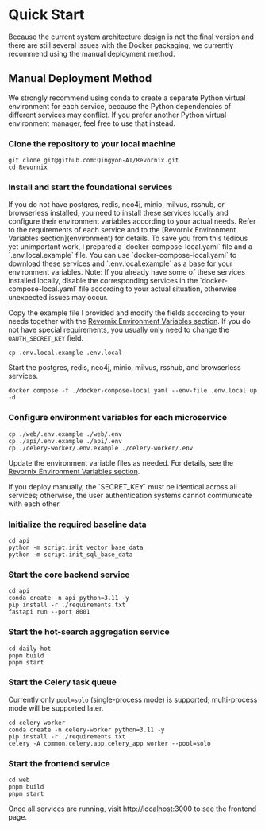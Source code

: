 
# Quick Start

Because the current system architecture design is not the final version and there are still several issues with the Docker packaging, we currently recommend using the manual deployment method.

## Manual Deployment Method

<Callout>
	We strongly recommend using conda to create a separate Python virtual environment for each service, because the Python dependencies of different services may conflict. If you prefer another Python virtual environment manager, feel free to use that instead.
</Callout>

<Steps>

### Clone the repository to your local machine

```shell
git clone git@github.com:Qingyon-AI/Revornix.git
cd Revornix
```

### Install and start the foundational services

<Callout>
	If you do not have postgres, redis, neo4j, minio, milvus, rsshub, or browserless installed, you need to install these services locally and configure their environment variables according to your actual needs. Refer to the requirements of each service and to the [Revornix Environment Variables section](environment) for details.
	To save you from this tedious yet unimportant work, I prepared a `docker-compose-local.yaml` file and a `.env.local.example` file. You can use `docker-compose-local.yaml` to download these services and `.env.local.example` as a base for your environment variables.
</Callout>

<Callout type='warning'>
	Note: If you already have some of these services installed locally, disable the corresponding services in the `docker-compose-local.yaml` file according to your actual situation, otherwise unexpected issues may occur.
</Callout>

Copy the example file I provided and modify the fields according to your needs together with the [Revornix Environment Variables section](environment). If you do not have special requirements, you usually only need to change the `OAUTH_SECRET_KEY` field.

```shell
cp .env.local.example .env.local
```

Start the postgres, redis, neo4j, minio, milvus, rsshub, and browserless services.

```shell
docker compose -f ./docker-compose-local.yaml --env-file .env.local up -d
```

### Configure environment variables for each microservice

```shell
cp ./web/.env.example ./web/.env
cp ./api/.env.example ./api/.env
cp ./celery-worker/.env.example ./celery-worker/.env
```

Update the environment variable files as needed. For details, see the [Revornix Environment Variables section](environment).

<Callout type='warning'>
	If you deploy manually, the `SECRET_KEY` must be identical across all services; otherwise, the user authentication systems cannot communicate with each other.
</Callout>

### Initialize the required baseline data

```shell
cd api
python -m script.init_vector_base_data
python -m script.init_sql_base_data
```

### Start the core backend service

```shell
cd api
conda create -n api python=3.11 -y
pip install -r ./requirements.txt
fastapi run --port 8001
```

### Start the hot-search aggregation service

```shell
cd daily-hot
pnpm build
pnpm start
```

### Start the Celery task queue

Currently only `pool=solo` (single-process mode) is supported; multi-process mode will be supported later.

```shell
cd celery-worker
conda create -n celery-worker python=3.11 -y
pip install -r ./requirements.txt
celery -A common.celery.app.celery_app worker --pool=solo
```

### Start the frontend service

```shell
cd web
pnpm build
pnpm start
```

</Steps>

Once all services are running, visit http://localhost:3000 to see the frontend page.
